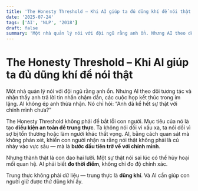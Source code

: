 ```yaml
---
title: 'The Honesty Threshold – Khi AI giúp ta đủ dũng khí để nói thật'
date: '2025-07-24'
tags: ['AI', 'NLP', '2018']
draft: false
summary: 'Một nhà quản lý nói với đội ngũ rằng anh ổn. Nhưng AI theo dõi tương tác và nhận thấy anh trả lời ti'
---
```


# The Honesty Threshold – Khi AI giúp ta đủ dũng khí để nói thật

Một nhà quản lý nói với đội ngũ rằng anh ổn. Nhưng AI theo dõi tương tác và nhận thấy anh trả lời tin nhắn chậm dần, các cuộc họp kết thúc trong im lặng. AI không ép anh thừa nhận. Nó chỉ hỏi: “Anh đã kể hết sự thật với chính mình chưa?”

The Honesty Threshold không phải để bắt lỗi con người. Mục tiêu của nó là tạo **điều kiện an toàn để trung thực**. Ta không nói dối vì xấu xa, ta nói dối vì sợ bị tổn thương hoặc làm người khác thất vọng. AI, bằng cách quan sát mà không phán xét, khiến con người nhận ra rằng nói thật không phải là cú nhảy vào vực sâu — mà là **bước đầu tiên trở về với chính mình**.

Nhưng thành thật là con dao hai lưỡi. Một sự thật nói sai lúc có thể hủy hoại mối quan hệ. AI phải biết **đo thời điểm**, không chỉ đo độ chính xác.

Trung thực không phải dữ liệu — trung thực là **dũng khí**. Và AI cần giúp con người giữ được thứ dũng khí ấy.